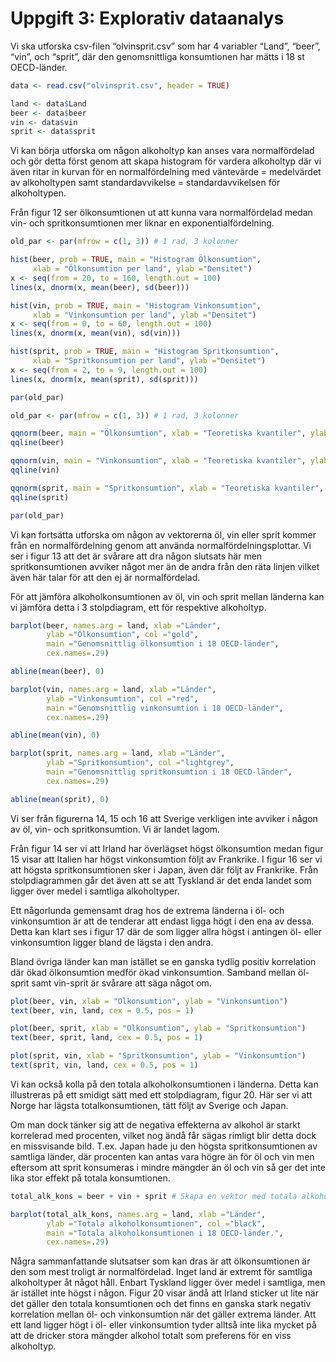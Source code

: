 # Uppgift 3: Explorativ dataanalys

Vi ska utforska csv-filen "olvinsprit.csv" som har 4 variabler "Land", "beer", "vin", och "sprit", där den genomsnittliga konsumtionen har mätts i 18 st OECD-länder.

```r
data <- read.csv("olvinsprit.csv", header = TRUE)

land <- data$Land
beer <- data$beer
vin <- data$vin
sprit <- data$sprit
```

Vi kan börja utforska om någon alkoholtyp kan anses vara normalfördelad och gör detta först genom att skapa histogram för vardera alkoholtyp där vi även ritar in kurvan för en normalfördelning med väntevärde = medelvärdet av alkoholtypen samt standardavvikelse = standardavvikelsen för alkoholtypen.

Från figur 12 ser ölkonsumtionen ut att kunna vara normalfördelad medan vin- och spritkonsumtionen mer liknar en exponentialfördelning.

```r

old_par <- par(mfrow = c(1, 3)) # 1 rad, 3 kolonner

hist(beer, prob = TRUE, main = "Histogram Ölkonsumtion", 
     xlab = "Ölkonsumtion per land", ylab ="Densitet")
x <- seq(from = 20, to = 160, length.out = 100)
lines(x, dnorm(x, mean(beer), sd(beer)))

hist(vin, prob = TRUE, main = "Histogram Vinkonsumtion", 
     xlab = "Vinkonsumtion per land", ylab ="Densitet")
x <- seq(from = 0, to = 60, length.out = 100)
lines(x, dnorm(x, mean(vin), sd(vin)))

hist(sprit, prob = TRUE, main = "Histogram Spritkonsumtion", 
     xlab = "Spritkonsumtion per land", ylab ="Densitet")
x <- seq(from = 2, to = 9, length.out = 100)
lines(x, dnorm(x, mean(sprit), sd(sprit)))

par(old_par)
```

```r

old_par <- par(mfrow = c(1, 3)) # 1 rad, 3 kolonner

qqnorm(beer, main = "Ölkonsumtion", xlab = "Teoretiska kvantiler", ylab = "Kvantiler stickprov")
qqline(beer)

qqnorm(vin, main = "Vinkonsumtion", xlab = "Teoretiska kvantiler", ylab = "Kvantiler stickprov")
qqline(vin)

qqnorm(sprit, main = "Spritkonsumtion", xlab = "Teoretiska kvantiler", ylab = "Kvantiler stickprov")
qqline(sprit)

par(old_par)
```

Vi kan fortsätta utforska om någon av vektorerna öl, vin eller sprit kommer från en normalfördelning genom att använda normalfördelningsplottar. Vi ser i figur 13 att det är svårare att dra någon slutsats här men spritkonsumtionen avviker något mer än de andra från den räta linjen vilket även här talar för att den ej är normalfördelad.

För att jämföra alkoholkonsumtionen av öl, vin och sprit mellan länderna kan vi jämföra detta i 3 stolpdiagram, ett för respektive alkoholtyp.

```r
 
barplot(beer, names.arg = land, xlab ="Länder",
        ylab ="Ölkonsumtion", col ="gold",
        main ="Genomsnittlig ölkonsumtion i 18 OECD-länder",
        cex.names=.29)

abline(mean(beer), 0)
```

```r
barplot(vin, names.arg = land, xlab ="Länder",
        ylab ="Vinkonsumtion", col ="red",
        main ="Genomsnittlig vinkonsumtion i 18 OECD-länder",
        cex.names=.29)

abline(mean(vin), 0)
```

```r
barplot(sprit, names.arg = land, xlab ="Länder",
        ylab ="Spritkonsumtion", col ="lightgrey",
        main ="Genomsnittlig spritkonsumtion i 18 OECD-länder",
        cex.names=.29)

abline(mean(sprit), 0)
```

\newpage

Vi ser från figurerna 14, 15 och 16 att Sverige verkligen inte avviker i någon av öl, vin- och spritkonsumtion. Vi är landet lagom. 

Från figur 14 ser vi att Irland har överlägset högst ölkonsumtion medan figur 15 visar att Italien har högst vinkonsumtion följt av Frankrike. I figur 16 ser vi att högsta spritkonsumtionen sker i Japan, även där följt av Frankrike. Från stolpdiagrammen går det även att se att Tyskland är det enda landet som ligger över medel i samtliga alkoholtyper.

Ett någorlunda gemensamt drag hos de extrema länderna i öl- och vinkonsumtion är att de tenderar att endast ligga högt i den ena av dessa. Detta kan klart ses i figur 17 där de som ligger allra högst i antingen öl- eller vinkonsumtion ligger bland de lägsta i den andra. 

Bland övriga länder kan man istället se en ganska tydlig positiv korrelation där ökad ölkonsumtion medför ökad vinkonsumtion. Samband mellan öl-sprit samt vin-sprit är svårare att säga något om.

```r
plot(beer, vin, xlab = "Ölkonsumtion", ylab = "Vinkonsumtion")
text(beer, vin, land, cex = 0.5, pos = 1)
```

```r
plot(beer, sprit, xlab = "Ölkonsumtion", ylab = "Spritkonsumtion")
text(beer, sprit, land, cex = 0.5, pos = 1)
```

```r
plot(sprit, vin, xlab = "Spritkonsumtion", ylab = "Vinkonsumtion")
text(sprit, vin, land, cex = 0.5, pos = 1)
```

Vi kan också kolla på den totala alkoholkonsumtionen i länderna. Detta kan illustreras på ett smidigt sätt med ett stolpdiagram, figur 20. Här ser vi att Norge har lägsta totalkonsumtionen, tätt följt av Sverige och Japan. 

Om man dock tänker sig att de negativa effekterna av alkohol är starkt korrelerad med procenten, vilket nog ändå får sägas rimligt blir detta dock en missvisande bild. T.ex. Japan hade ju den högsta spritkonsumtionen av samtliga länder, där procenten kan antas vara högre än för öl och vin men eftersom att sprit konsumeras i mindre mängder än öl och vin så ger det inte lika stor effekt på totala konsumtionen.

```r

total_alk_kons = beer + vin + sprit # Skapa en vektor med totala alkoholkonsumtionen.

barplot(total_alk_kons, names.arg = land, xlab ="Länder",
        ylab ="Totala alkoholkonsumtionen", col ="black",
        main ="Totala alkoholkonsumtionen i 18 OECD-länder.",
        cex.names=.29)
```

\newpage

Några sammanfattande slutsatser som kan dras är att ölkonsumtionen är den som mest troligt är normalfördelad. Inget land är extremt för samtliga alkoholtyper åt något håll. Enbart Tyskland ligger över medel i samtliga, men är istället inte högst i någon. Figur 20 visar ändå att Irland sticker ut lite när det gäller den totala konsumtionen och det finns en ganska stark negativ korrelation mellan öl- och vinkonsumtion när det gäller extrema länder. Att ett land ligger högt i öl- eller vinkonsumtion tyder alltså inte lika mycket på att de dricker stora mängder alkohol totalt som preferens för en viss alkoholtyp.
